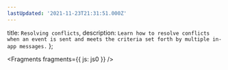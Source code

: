 ```yaml
---
lastUpdated: '2021-11-23T21:31:51.000Z'
---
```

  title: `Resolving conflicts`,
  description: `Learn how to resolve conflicts when an event is sent and meets the criteria set forth by multiple in-app messages.`
};


<Fragments fragments={{ js: js0 }} />
